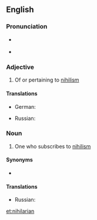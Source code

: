 {{also|Nihilarian}}
==English==

===Pronunciation===
* {{a|UK}} {{IPA|/naɪˈhɪ.leə(ɹ).i.ən/|lang=en}}
* {{hyphenation|ni|hi|la|ri|an|lang=en}}
{{rfap|lang=en}}

===Adjective===
{{en-adj}}

# Of or pertaining to [[nihilism]]

====Translations====
{{trans-top|of or pertaining to nihilism}}
* German: {{t|de|nihilistisch}}
{{trans-mid}}
* Russian: {{t+|ru|нигилисти́ческий}}
{{trans-bottom}}

===Noun===
{{en-noun}}

# One who subscribes to [[nihilism]]

====Synonyms====
* {{l|en|nihilist}}

====Translations====
{{trans-top|one who subscribes to nihilism}}
* Russian: {{t+|ru|нигили́ст}}
{{trans-mid}}
{{trans-bottom}}

[[et:nihilarian]]